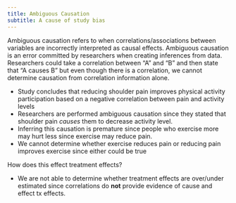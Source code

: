 ```yaml
---
title: Ambiguous Causation
subtitle: A cause of study bias
---
```


Ambiguous causation refers to when correlations/associations between variables are incorrectly interpreted as causal effects.
Ambiguous causation is an error committed by researchers when creating inferences from data. Researchers could take a correlation between "A" and "B" and then state that "A causes B" but even though there is a correlation, we cannot determine causation from correlation information alone.

:::{.callout title="Example"}

- Study concludes that reducing shoulder pain improves physical activity participation based on a negative correlation between pain and activity levels 
- Researchers are performed ambiguous causation since they stated that shoulder pain *causes* them to decrease activity level.
- Inferring this causation is premature since people who exercise more may hurt less since exercise may reduce pain.
- We cannot determine whether exercise reduces pain or reducing pain improves exercise since either could be true

How does this effect treatment effects?

- We are not able to determine whether treatment effects are over/under estimated since correlations do **not** provide evidence of cause and effect tx effects.


:::

